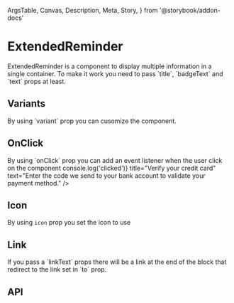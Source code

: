   ArgsTable,
  Canvas,
  Description,
  Meta,
  Story,
} from '@storybook/addon-docs'

<Meta
  title="Components/Feedback/ExtendedReminder"
  component={ExtendedReminder}
/>

# ExtendedReminder

<Description>
  ExtendedReminder is a component to display multiple information in a single
  container. To make it work you need to pass `title`, `badgeText` and `text`
  props at least.
</Description>

<Canvas>
  <Story name="Basic">
    <ExtendedReminder
      badgeText="10 days remaining"
      title="Verify your credit card"
      text="Enter the code we send to your bank account to validate your payment method."
    />
  </Story>
</Canvas>

## Variants

<Description>
  By using `variant` prop you can cusomize the component.
</Description>

<Canvas isColumn>
  <Story name="Variants">
    <ExtendedReminder
      variant="warning"
      icon="alert"
      badgeText="warning variant"
      mb={4}
      title="Verify your credit card"
      text="Enter the code we send to your bank account to validate your payment method."
    />
    <ExtendedReminder
      variant="error"
      icon="lock"
      badgeText="error variant"
      mb={4}
      title="Verify your credit card"
      text="Enter the code we send to your bank account to validate your payment method."
    />
    <ExtendedReminder
      variant="info"
      icon="check"
      badgeText="info variant"
      mb={4}
      title="Verify your credit card"
      text="Enter the code we send to your bank account to validate your payment method."
    />
    <ExtendedReminder
      variant="success"
      icon="checkbox-marked-circle-outline"
      badgeText="success variant"
      title="Your ID have been verified"
      text="You now have a Build level account. The Build level allows you to order any type of resources and scale your project as it grows."
    />
  </Story>
</Canvas>

## OnClick

<Description>
  By using `onClick` prop you can add an event listener when the user click on
  the component
</Description>

<Canvas isColumn>
  <Story name="OnClick">
    <ExtendedReminder
      badgeText="onClick (toggle your console)"
      onClick={() => console.log('clicked')}
      title="Verify your credit card"
      text="Enter the code we send to your bank account to validate your payment method."
    />
  </Story>
</Canvas>

## Icon

<Description>By using `icon` prop you set the icon to use</Description>

<Canvas isColumn>
  <Story name="Icon">
    <ExtendedReminder
      icon="alert"
      badgeText="Custom icon on my left"
      title="Verify your credit card"
      text="Enter the code we send to your bank account to validate your payment method."
    />
  </Story>
</Canvas>

## Link

<Description>
  If you pass a `linkText` props there will be a link at the end of the block
  that redirect to the link set in `to` prop.
</Description>

<Canvas isColumn>
  <Story name="Link">
    <ExtendedReminder
      variant="warning"
      icon="alert"
      badgeText="10 days remaining"
      title="Verify your credit card"
      text="Enter the code we send to your bank account to validate your payment method."
      linkText="Verify my credit card"
      to="/"
    />
  </Story>
</Canvas>

## API

<ArgsTable of={ExtendedReminder} />
